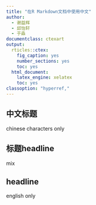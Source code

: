 ```yaml
---
title: "在R Markdown文档中使用中文"
author:
  - 谢益辉
  - 邱怡轩
  - 于淼
documentclass: ctexart
output:
  rticles::ctex:
    fig_caption: yes
    number_sections: yes
    toc: yes
  html_document:
    latex_engine: xelatex
    toc: yes
classoption: "hyperref,"
---
```


## 中文标题

chinese characters only

## 标题headline

mix

## headline

english only